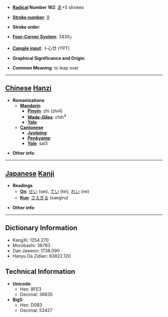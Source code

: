 * '''[[Wiktionary:Chinese radical index| Radical]] Number 162''': [[Wiktionary:Chinese radical index 辵|辵]]+5 strokes

* '''[[Wiktionary:Chinese total strokes index|Stroke number]]''': [[Wiktionary:Chinese total strokes index 9|9]]

* '''Stroke order''': 

* '''[[Wiktionary:Chinese four corner index|Four-Corner System]]''': 3430<sub>7</sub>

* '''[[Wiktionary:Chinese Cangjie index|Cangjie input]]''': 卜心廿 (YPT)

* '''Graphical Significance and Origin''': 

* '''Common Meaning''': to leap over

----

== [[Chinese]] [[Hanzi]] ==

* '''Romanizations'''
** '''[[Mandarin]]'''
*** '''[[Pinyin]]''': zhì (zhi4)
*** '''[[Wade-Giles]]''': chih<sup>4</sup>
*** '''[[Yale]]''': 
** '''[[Cantonese]]'''
*** '''[[Jyutping]]''':
*** '''[[Penkyamp]]''': 
*** '''[[Yale]]''': sai3

* '''Other info''': 

----

== [[Japanese]] [[Kanji]] ==

* '''Readings'''
** '''[[On]]''': [[せい]] (sei), [[てい]] (tei), [[れい]] (rei)
** '''[[Kun]]''': [[さえぎる]] (saegiru)

* '''Other info''':  

----

== Dictionary Information ==

* KangXi: 1254.270
* Morobashi: 38783
* Dae Jaweon: 1738.090
* Hanyu Da Zidian: 63822.120

== Technical Information ==

* '''Unicode''':
** Hex: 8FE3
** Decimal: 36835
* '''Big5''':
** Hex: D0B3
** Decimal: 53427